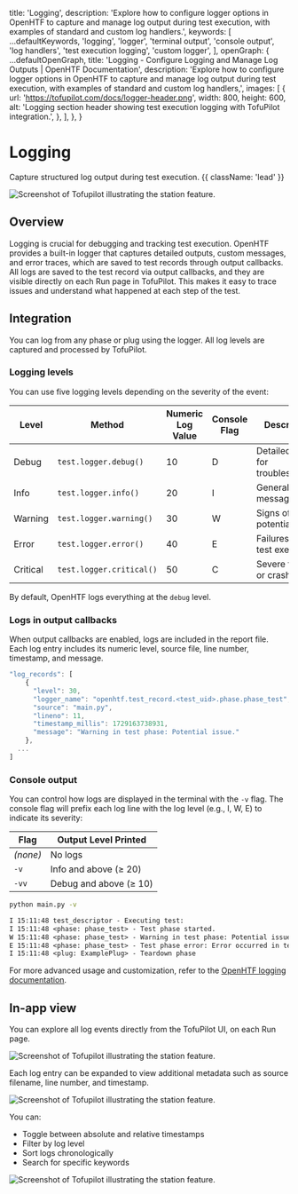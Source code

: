 
  title: 'Logging',
  description:
    'Explore how to configure logger options in OpenHTF to capture and manage log output during test execution, with examples of standard and custom log handlers.',
  keywords: [
    ...defaultKeywords,
    'logging',
    'logger',
    'terminal output',
    'console output',
    'log handlers',
    'test execution logging',
    'custom logger',
  ],
  openGraph: {
    ...defaultOpenGraph,
    title:
      'Logging - Configure Logging and Manage Log Outputs | OpenHTF Documentation',
    description:
      'Explore how to configure logger options in OpenHTF to capture and manage log output during test execution, with examples of standard and custom log handlers,',
    images: [
      {
        url: 'https://tofupilot.com/docs/logger-header.png',
        width: 800,
        height: 600,
        alt: 'Logging section header showing test execution logging with TofuPilot integration.',
      },
    ],
  },
}

# Logging

Capture structured log output during test execution. {{ className: 'lead' }}

<Image
  src="/logger-header.png"
  alt="Screenshot of Tofupilot illustrating the station feature."
/>

## Overview

Logging is crucial for debugging and tracking test execution. OpenHTF provides  a built-in logger that captures detailed outputs, custom messages, and error traces, which are saved to test records through output callbacks. All logs are saved to the test record via output callbacks, and they are visible directly on each Run page in TofuPilot. This makes it easy to trace issues and understand what happened at each step of the test.

## Integration

You can log from any phase or plug using the logger. All log levels are captured and processed by TofuPilot.

<CodeGithub
  title="OpenHTF"
  branch="charlotte/new-features-ope-ui"
  path="docs_tofupilot/logger/openhtf/main.py"
/>

### Logging levels

You can use five logging levels depending on the severity of the event:


| Level     | Method                    | Numeric Log Value | Console Flag | Description                        |
|-----------|----------------------------|---------------|--------------|------------------------------------|
| Debug     | `test.logger.debug()`     | 10            | D            | Detailed logs for troubleshooting  |
| Info      | `test.logger.info()`      | 20            | I            | General messages                   |
| Warning   | `test.logger.warning()`   | 30            | W            | Signs of potential issues          |
| Error     | `test.logger.error()`     | 40            | E            | Failures during test execution     |
| Critical  | `test.logger.critical()`  | 50            | C            | Severe failures or crashes         |


By default, OpenHTF logs everything at the `debug` level.


### Logs in output callbacks
When output callbacks are enabled, logs are included in the report file. Each log entry includes its numeric level, source file, line number, timestamp, and message.

```javascript {{ title: 'test_results.json' }}
"log_records": [
    {
      "level": 30,
      "logger_name": "openhtf.test_record.<test_uid>.phase.phase_test",
      "source": "main.py",
      "lineno": 11,
      "timestamp_millis": 1729163738931,
      "message": "Warning in test phase: Potential issue."
    },
  ...
]
```

### Console output

You can control how logs are displayed in the terminal with the `-v` flag. The console flag will prefix each log line with the log level (e.g., I, W, E) to indicate its severity:


| Flag      | Output Level Printed    |
|-----------|--------------------------|
| *(none)*  | No logs                  |
| `-v`      | Info and above (≥ 20)    |
| `-vv`     | Debug and above (≥ 10)   |

```sh
python main.py -v
```



```txt {{ title: 'Terminal' }}
I 15:11:48 test_descriptor - Executing test:
I 15:11:48 <phase: phase_test> - Test phase started.
W 15:11:48 <phase: phase_test> - Warning in test phase: Potential issue.
E 15:11:48 <phase: phase_test> - Test phase error: Error occurred in test phase.
I 15:11:48 <plug: ExamplePlug> - Teardown phase
```

For more advanced usage and customization, refer to the [OpenHTF logging documentation](https://www.openhtf.com/logger).

## In-app view

You can explore all log events directly from the TofuPilot UI, on each Run page.

<Image
  src="/logger-run-page.png"
  alt="Screenshot of Tofupilot illustrating the station feature."
/>

Each log entry can be expanded to view additional metadata such as source filename, line number, and timestamp.

<Image
  src="/logger-run-page-expended.png"
  alt="Screenshot of Tofupilot illustrating the station feature."
/>

You can:
* Toggle between absolute and relative timestamps
* Filter by log level
* Sort logs chronologically
* Search for specific keywords

<Image
  src="/logger-run-page-parameters.png"
  alt="Screenshot of Tofupilot illustrating the station feature."
/>
